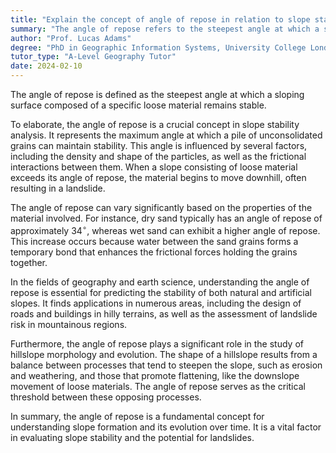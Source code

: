 ```yaml
---
title: "Explain the concept of angle of repose in relation to slope stability"
summary: "The angle of repose refers to the steepest angle at which a sloping surface formed of a particular loose material is stable."
author: "Prof. Lucas Adams"
degree: "PhD in Geographic Information Systems, University College London"
tutor_type: "A-Level Geography Tutor"
date: 2024-02-10
---
```


The angle of repose is defined as the steepest angle at which a sloping surface composed of a specific loose material remains stable.

To elaborate, the angle of repose is a crucial concept in slope stability analysis. It represents the maximum angle at which a pile of unconsolidated grains can maintain stability. This angle is influenced by several factors, including the density and shape of the particles, as well as the frictional interactions between them. When a slope consisting of loose material exceeds its angle of repose, the material begins to move downhill, often resulting in a landslide.

The angle of repose can vary significantly based on the properties of the material involved. For instance, dry sand typically has an angle of repose of approximately $34^\circ$, whereas wet sand can exhibit a higher angle of repose. This increase occurs because water between the sand grains forms a temporary bond that enhances the frictional forces holding the grains together.

In the fields of geography and earth science, understanding the angle of repose is essential for predicting the stability of both natural and artificial slopes. It finds applications in numerous areas, including the design of roads and buildings in hilly terrains, as well as the assessment of landslide risk in mountainous regions.

Furthermore, the angle of repose plays a significant role in the study of hillslope morphology and evolution. The shape of a hillslope results from a balance between processes that tend to steepen the slope, such as erosion and weathering, and those that promote flattening, like the downslope movement of loose materials. The angle of repose serves as the critical threshold between these opposing processes.

In summary, the angle of repose is a fundamental concept for understanding slope formation and its evolution over time. It is a vital factor in evaluating slope stability and the potential for landslides.
    